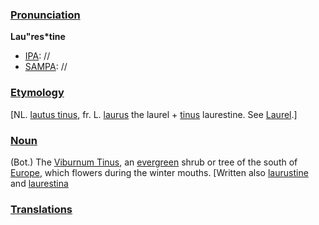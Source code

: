 ===[[Pronunciation]]===
'''Lau"res*tine'''
*[[IPA]]: //
*[[SAMPA]]: //
===[[Etymology]]===
[NL. [[lautus tinus]], fr. L. [[laurus]] the laurel + [[tinus]] laurestine. See [[Laurel]].]
===[[Noun]]===
(Bot.) The [[Viburnum Tinus]], an [[evergreen]] shrub or tree of the south of [[Europe]], which flowers during the winter mouths. [Written also [[laurustine]] and [[laurestina]]
===[[Translations]]===